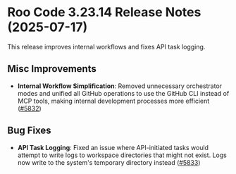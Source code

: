 # Roo Code 3.23.14 Release Notes (2025-07-17)

This release improves internal workflows and fixes API task logging.

## Misc Improvements

* **Internal Workflow Simplification**: Removed unnecessary orchestrator modes and unified all GitHub operations to use the GitHub CLI instead of MCP tools, making internal development processes more efficient ([#5832](https://github.com/RooCodeInc/Roo-Code/pull/5832))

## Bug Fixes

* **API Task Logging**: Fixed an issue where API-initiated tasks would attempt to write logs to workspace directories that might not exist. Logs now write to the system's temporary directory instead ([#5833](https://github.com/RooCodeInc/Roo-Code/pull/5833))